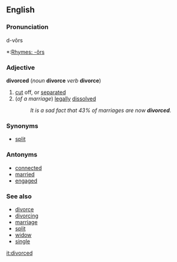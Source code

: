 ==English==

===Pronunciation===
d-vôrs
*:[[Rhymes:English:-ôrs|Rhymes: -ôrs]]

===Adjective===
'''divorced''' (''noun'' '''divorce''' ''verb'' '''divorce''')

# [[cut]] off, or [[separated]]
#(''of a marriage'') [[legally]] [[dissolved]]
#:''It is a sad fact that 43% of marriages are now '''divorced'''.''

===Synonyms===
*[[split]]

===Antonyms===
*[[connected]]
*[[married]]
*[[engaged]]

===See also===
*[[divorce]]
*[[divorcing]]
*[[marriage]]
*[[split]]
*[[widow]]
*[[single]]

[[it:divorced]]
